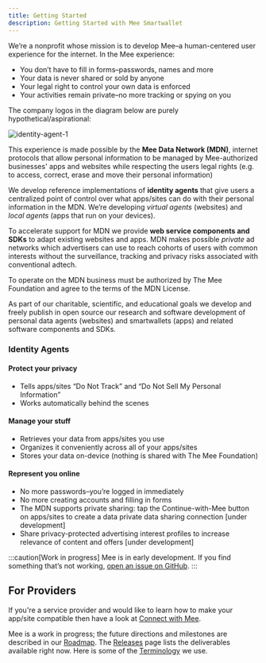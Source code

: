 ```yaml
---
title: Getting Started
description: Getting Started with Mee Smartwallet
---
```


We’re a nonprofit whose mission is to develop Mee–a human-centered user experience for the internet. In the Mee experience:

- You don’t have to fill in forms–passwords, names and more
- Your data is never shared or sold by anyone
- Your legal right to control your own data is enforced
- Your activities remain private–no more tracking or spying on you

The company logos in the diagram below are purely hypothetical/aspirational:

![identity-agent-1](./images/identity-agent-1.png)

This experience is made possible by the **Mee Data Network (MDN)**, internet protocols that allow personal information to be managed by Mee-authorized businesses' apps and websites while respecting the users legal rights (e.g. to access, correct, erase and move their personal information)

We develop reference implementations of **identity agents** that give users a centralized point of control over what apps/sites can do with their personal information in the MDN. We’re developing *virtual agents* (websites) and *local agents* (apps that run on your devices).

To accelerate support for MDN we provide **web service components and SDKs** to adapt existing websites and apps. MDN makes possible *private* ad networks which advertisers can use to reach cohorts of users with common interests without the surveillance, tracking and privacy risks associated with conventional adtech.

To operate on the MDN business must be authorized by The Mee Foundation and agree to the terms of the MDN License.

As part of our charitable, scientific, and educational goals we develop and freely publish in open source our research and software development of personal data agents (websites) and smartwallets (apps) and related software components and SDKs. 

### Identity Agents

#### Protect your privacy

* Tells apps/sites “Do Not Track” and “Do Not Sell My Personal Information”
* Works automatically behind the scenes

#### Manage your stuff
* Retrieves your data from apps/sites you use
* Organizes it conveniently across all of your apps/sites
* Stores your data on-device (nothing is shared with The Mee Foundation)

#### Represent you online
* No more passwords–you’re logged in immediately
* No more creating accounts and filling in forms
* The MDN supports private sharing: tap the Continue-with-Mee button on apps/sites to create a data private data sharing connection [under development]
* Share privacy-protected advertising interest profiles  to increase relevance of content and offers [under development]


:::caution[Work in progress]
Mee is in early development.
If you find something that’s not working, [open an issue on GitHub](https://github.com/MeeFoundation).
:::

## For Providers
If you're a service provider and would like to learn how to make your app/site compatible then have a look at [Connect with Mee](/integration/connect-with-mee).

Mee is a work in progress; the future directions and milestones are described in our [Roadmap](/contributing/roadmap). The [Releases](/releases) page lists the deliverables available right now. Here is some of the [Terminology](/basics/terminology) we use.
